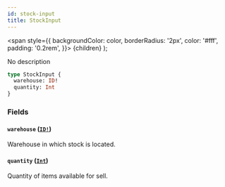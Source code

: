 ```yaml
---
id: stock-input
title: StockInput
---
```


<span
style={{
      backgroundColor: color,
      borderRadius: '2px',
      color: '#fff',
      padding: '0.2rem',
    }}>
{children}
</span>
);

No description

```graphql
type StockInput {
  warehouse: ID!
  quantity: Int
}
```

### Fields

#### `warehouse` ([`ID!`](/api-reference/scalars/id.mdx))

Warehouse in which stock is located.

#### `quantity` ([`Int`](/api-reference/scalars/int.mdx))

Quantity of items available for sell.
